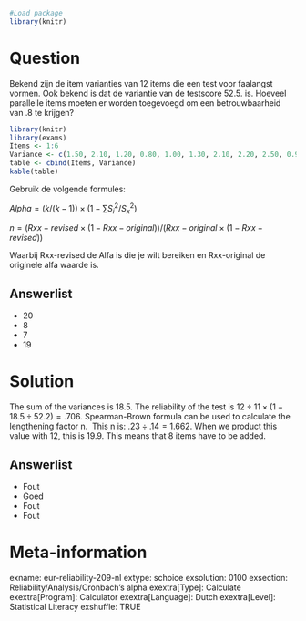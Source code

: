 ```r
#Load package
library(knitr)
```

Question
========
Bekend zijn de item varianties van 12 items die een test voor faalangst vormen. Ook bekend is dat de variantie van de testscore 52.5. is. Hoeveel parallelle items moeten er worden toegevoegd om een betrouwbaarheid van .8 te krijgen?

```r
library(knitr)
library(exams)
Items <- 1:6
Variance <- c(1.50, 2.10, 1.20, 0.80, 1.00, 1.30, 2.10, 2.20, 2.50, 0.90, 1.20, 1.70)
table <- cbind(Items, Variance)
kable(table)
```
Gebruik de volgende formules:


$Alpha = (k / (k-1)) \times ( 1 - ∑S^2_i / S^2_x)$

$n = (Rxx-revised \times (1-Rxx-original))/(Rxx-original \times (1- Rxx-revised))$

Waarbij Rxx-revised de Alfa is die je wilt bereiken en Rxx-original de originele alfa waarde is.

Answerlist
----------
* 20
* 8
* 7
* 19


Solution
========
The sum of the variances is 18.5. The reliability of the test is $12 \div 11 \times (1-18.5 \div 52.2)=.706$. 
Spearman-Brown formula can be used to calculate the lengthening factor n. 
This n is: $.23 \div .14=1.662$. 
When we product this value with 12, this is 19.9. This means that 8 items have to be added.

Answerlist
----------
* Fout
* Goed
* Fout
* Fout


Meta-information
================
exname: eur-reliability-209-nl
extype: schoice
exsolution: 0100
exsection: Reliability/Analysis/Cronbach's alpha
exextra[Type]: Calculate
exextra[Program]: Calculator
exextra[Language]: Dutch
exextra[Level]: Statistical Literacy
exshuffle: TRUE
